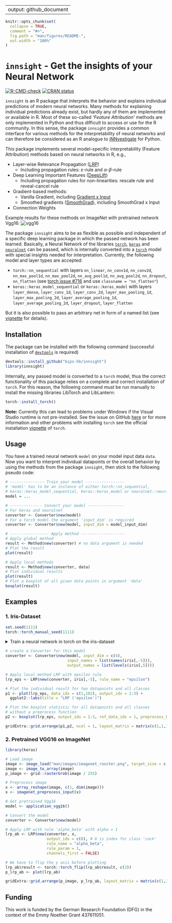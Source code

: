 
---
output: github_document
---

```r
knitr::opts_chunk$set(
  collapse = TRUE,
  comment = "#>",
  fig.path = "man/figures/README-",
  out.width = "100%"
)
```

# `innsight` - Get the insights of your Neural Network

<!-- badges: start -->
[![R-CMD-check](https://github.com/bips-hb/innsight/workflows/R-CMD-check/badge.svg)](https://github.com/bips-hb/innsight/actions)
[![CRAN status](https://www.r-pkg.org/badges/version/innsight)](https://CRAN.R-project.org/package=innsight)
<!-- badges: end -->

`innsight` is an R package that interprets the behavior and explains individual
predictions of modern neural networks. Many methods for explaining individual
predictions already exist, but hardly any of them are implemented or 
available in R. Most of these so-called *'Feature Attribution'* methods are
only implemented in Python and thus difficult to access or use for the 
R community. In this sense, the package `innsight` provides a common interface
for various methods for the interpretability of neural networks and can 
therefore be considered as an R analogue to 
[iNNvestigate](https://github.com/albermax/innvestigate) for Python.

This package implements several model-specific 
interpretability (Feature Attribution) methods based on neural networks in R, e.g., 

* Layer-wise Relevance Propagation ([LRP](https://doi.org/10.1371/journal.pone.0130140))
  * Including propagation rules: $\varepsilon$-rule and $\alpha$-$\beta$-rule
* Deep Learning Important Features ([DeepLift](https://arxiv.org/abs/1704.02685))
  * Including propagation rules for non-linearities: rescale rule and reveal-cancel rule
* Gradient-based methods:
  * Vanilla Gradient, including [Gradient x Input](https://www.jmlr.org/papers/v11/baehrens10a.html)
  * Smoothed gradients ([SmoothGrad](https://arxiv.org/abs/1706.03825)), including
  SmoothGrad x Input
* Connection Weights

Example results for these methods on ImageNet with pretrained network Vgg16:
![vgg16](https://github.com/bips-hb/innsight/blob/master/man/images/vgg16.png?raw=true)


The package `innsight` aims to be as flexible as possible and independent of a 
specific deep learning package in which the passed network has been learned. 
Basically, a Neural Network of the libraries [`torch`](https://torch.mlverse.org/), [`keras`](https://keras.rstudio.com/) and [`neuralnet`](https://CRAN.R-project.org/package=neuralnet)
can be passed, which is internally converted into a [`torch`](https://torch.mlverse.org/) model with special
insights needed for interpretation. Currently, the following model and layer types 
are accepted:

* `torch::nn_sequential` with layers `nn_linear`, `nn_conv1d`, `nn_conv2d`, 
`nn_max_pool1d`, `nn_max_pool2d`, `nn_avg_pool1d`, `nn_avg_pool2d`,
`nn_dropout`, `nn_flatten` (see [torch issue #716](https://github.com/mlverse/torch/issues/716#issuecomment-946117545) and use
`classname = "nn_flatten"`)
* `keras::keras_model_sequential` or `keras::keras_model` with layers `layer_dense`, `layer_conv_1d`,
`layer_conv_2d`, `layer_max_pooling_1d`, `layer_max_pooling_2d`, 
`layer_average_pooling_1d`, `layer_average_pooling_2d`, `layer_dropout`, `layer_flatten`

But it is also possible to pass an arbitrary net in form of a named list 
(see [vignette](https://bips-hb.github.io/innsight/articles/Custom_Model_Definition.html) for details).

## Installation

The package can be installed with the following command (successful 
installation of [`devtools`](https://www.r-project.org/nosvn/pandoc/devtools.html) is required)
```r
devtools::install_github("bips-hb/innsight")
library(innsight)
```
Internally, any passed model is converted to a `torch` model, thus the correct 
functionality of this package relies on a complete and correct installation
of `torch`. For this reason, the following command must be run manually to 
install the missing libraries LibTorch and LibLantern:
```r
torch::install_torch()
```
**Note:** Currently this can lead to problems under Windows if the Visual 
Studio runtime is not pre-installed. See the issue on GitHub [here](https://github.com/mlverse/torch/issues/246#issuecomment-695097121) or
for more information and other problems with installing `torch` see the official
installation
[vignette](https://CRAN.R-project.org/package=torch/vignettes/installation.html)
of `torch`.

## Usage
You have a trained neural network `model` on your model input data `data`. Now
you want to interpret individual datapoints or the overall behavior by using
the methods from the package `innsight`, then stick to the following 
pseudo code:
```r
# --------------- Train your model -----------------
# 'model' has to be an instance of either torch::nn_sequential, 
# keras::keras_model_sequential, keras::keras_model or neuralnet::neuralnet
model = ...

# -------------- Convert your model ----------------
# For keras and neuralnet
converter <- Converter$new(model)
# For a torch model the argument 'input_dim' is required
converter <- Converter$new(model, input_dim = model_input_dim)

# ----------------- Apply method -------------------
# Apply global method
result <- Method$new(converter) # no data argument is needed
# Plot the result
plot(result)

# Apply local methods
result <- Method$new(converter, data)
# Plot individual results
plot(result)
# Plot a boxplot of all given data points in argument 'data' 
boxplot(result)
```

## Examples
### 1. Iris-Dataset
```r
set.seed(1111)
torch::torch_manual_seed(1111)
```
<details><summary> Train a neural network in torch on the iris-dataset </summary> 

```r
library(innsight)
library(torch)
data(iris)

# Prepare Data
x <- torch_tensor(as.matrix(iris[, -5]))
y <- torch_tensor(as.integer(iris[, 5]))

# Define Model
model <- nn_sequential(
  nn_linear(4, 15), 
  nn_relu(),
  nn_dropout(0.3), 
  nn_linear(15, 10), 
  nn_relu(),
  nn_dropout(0.3), 
  nn_linear(10, 5), 
  nn_relu(),
  nn_linear(5, 3), 
  nn_softmax(2)
)

# Train model
optimizer <- optim_adam(model$parameters, lr = 0.0002)
for (t in 1:2500) {
  y_pred <- torch_log(model(x))
  loss <- nnf_nll_loss(y_pred, y)
  if (t %% 250 == 0) {
    cat("Loss: ", as.numeric(loss), "\n")
  }
  optimizer$zero_grad()
  loss$backward()
  optimizer$step()
}
```
</details>

```r
# create a Converter for this model
converter <- Converter$new(model, input_dim = c(4),
                           input_names = list(names(iris[,-5])),
                           output_names = list(levels(iris[,5])))

# Apply local method LRP with epsilon rule
lrp_eps <- LRP$new(converter, iris[,-5], rule_name = "epsilon")

# Plot the individual result for two datapoints and all classes
p1 <- plot(lrp_eps, data_idx = c(1,102), output_idx = 1:3) +
  ggplot2::labs(title = "LRP ('epsilon')")

# Plot the boxplot statistic for all datapoints and all classes
# without a preprocess function
p2 <- boxplot(lrp_eps, output_idx = 1:3, ref_data_idx = 1, preprocess_FUN = identity) 

gridExtra::grid.arrange(p1,p2, ncol = 1, layout_matrix = matrix(c(1,1,1,2,2), ncol = 1))
```

### 2. Pretrained VGG16 on ImageNet
```r
library(keras)

# Load image
image <- image_load("man/images/imagenet_rooster.png", target_size = c(224,224))
image <- image_to_array(image)
p_image <- grid::rasterGrob(image / 255)

# Preprocess image
x <- array_reshape(image, c(1, dim(image)))
x <- imagenet_preprocess_input(x)

# Get pretrained Vgg16
model <- application_vgg16()

# Convert the model
converter <- Converter$new(model)

# Apply LRP with rule 'alpha_beta' with alpha = 1
lrp_ab <- LRP$new(converter, x, 
                  output_idx = c(8), # 8 is index for class 'cock'
                  rule_name = "alpha_beta",
                  rule_param = 1,
                  channels_first = FALSE) 

# We have to flip the y axis before plotting
lrp_ab$result <- torch::torch_flip(lrp_ab$result, c(2))
p_lrp_ab <- plot(lrp_ab)

gridExtra::grid.arrange(p_image, p_lrp_ab, layout_matrix = matrix(c(1,2,2), nrow = 1))
```

## Funding
This work is funded by the German Research Foundation (DFG) in the context
of the Emmy Noether Grant 437611051.

